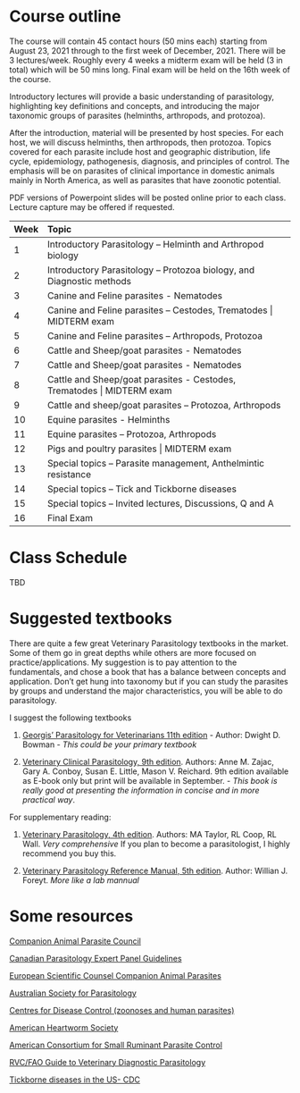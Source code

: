 
# Course outline {-}


The course will contain 45 contact hours (50 mins each) starting from August 23, 2021 through to the first week of December, 2021. There will be 3 lectures/week. Roughly every 4 weeks a midterm exam will be held (3 in total) which will be 50 mins long. Final exam will be held on the 16th week of the course.

Introductory lectures will provide a basic understanding of parasitology, highlighting key definitions and concepts, and introducing the major taxonomic groups of parasites (helminths, arthropods, and protozoa).

After the introduction, material will be presented by host species. For each host, we will discuss helminths, then arthropods, then protozoa. Topics covered for each parasite include host and geographic distribution, life cycle, epidemiology, pathogenesis, diagnosis, and principles of control. The emphasis will be on parasites of clinical importance in domestic animals mainly in North America, as well as parasites that have zoonotic potential.

PDF versions of Powerpoint slides will be posted online prior to each class. Lecture capture may be offered if requested.



Week   Topic
------ ---------------
1      Introductory Parasitology – Helminth and Arthropod biology
2      Introductory Parasitology – Protozoa biology, and Diagnostic methods
3      Canine and Feline parasites - Nematodes
4      Canine and Feline parasites – Cestodes, Trematodes | MIDTERM exam
5      Canine and Feline parasites – Arthropods, Protozoa
6      Cattle and Sheep/goat parasites - Nematodes
7      Cattle and Sheep/goat parasites - Nematodes
8      Cattle and Sheep/goat parasites - Cestodes, Trematodes | MIDTERM exam
9      Cattle and sheep/goat parasites – Protozoa, Arthropods
10     Equine parasites - Helminths
11     Equine parasites – Protozoa, Arthropods
12     Pigs and poultry parasites | MIDTERM exam
13     Special topics – Parasite management, Anthelmintic resistance
14     Special topics – Tick and Tickborne diseases
15     Special topics – Invited lectures, Discussions, Q and A
16     Final Exam


# Class Schedule {-}

TBD


# Suggested textbooks {-}

There are quite a few great Veterinary Parasitology textbooks in the market. Some of them go in great depths while others are more focused on practice/applications. My suggestion is to pay attention to the fundamentals, and chose a book that has a balance between concepts and application. Don't get hung into taxonomy but if you can study the parasites by groups and understand the major characteristics, you will be able to do parasitology.

I suggest the following textbooks

1. [Georgis' Parasitology for Veterinarians 11th edition](https://www.elsevier.com/books/georgis-parasitology-for-veterinarians/bowman/978-0-323-54396-5) - Author: Dwight D. Bowman - *This could be your primary textbook*

2. [Veterinary Clinical Parasitology, 9th edition](https://www.wiley.com/en-am/Veterinary+Clinical+Parasitology,+9th+Edition-p-9781119300779). Authors: Anne M. Zajac, Gary A. Conboy, Susan E. Little, Mason V. Reichard. 9th edition available as E-book only  but print will be available in September. - *This book is really good at presenting the information in concise and in more practical way*.

For supplementary reading:

1. [Veterinary Parasitology, 4th edition](https://www.wiley.com/en-us/Veterinary+Parasitology%2C+4th+Edition-p-9780470671627). Authors: MA Taylor, RL Coop, RL Wall. *Very comprehensive* If you plan to become a parasitologist, I highly recommend you buy this.

2. [Veterinary Parasitology Reference Manual, 5th edition](https://www.wiley.com/en-us/Veterinary+Parasitology+Reference+Manual%2C+5th+Edition-p-9780813824192). Author: Willian J. Foreyt. *More like a lab mannual*


# Some resources {-}

[Companion Animal Parasite Council](http://www.capcvet.org)

[Canadian Parasitology Expert Panel Guidelines](https://research-groups.usask.ca/cpep/index.php#Protocol)

[European Scientific Counsel Companion Animal Parasites](http://www.esccap.org)

[Australian Society for Parasitology](http://parasite.org.au/publications/australasian-animal-parasites-inside-and-out/)

[Centres for Disease Control (zoonoses and human parasites)](http://www.cdc.gov/parasites/ Nematode taxonomy: http://cal.vet.upenn.edu/projects/merial/Nematodes/Table1.htm)

[American Heartworm Society](https://www.heartwormsociety.org/)

[American Consortium for Small Ruminant Parasite Control](https://www.wormx.info/)

[RVC/FAO Guide to Veterinary Diagnostic Parasitology](https://www.rvc.ac.uk/review/Parasitology/Index/Index.htm)

[Tickborne diseases in the US- CDC](https://www.cdc.gov/ticks/tickbornediseases/index.html)

